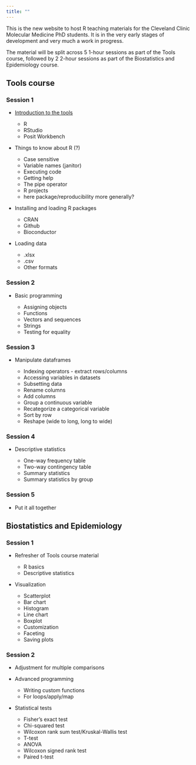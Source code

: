 ```yaml
---
title: ""
---
```


This is the new website to host R teaching materials for the Cleveland Clinic Molecular Medicine PhD students. It is in the very early stages of development and very much a work in progress.

The material will be split across 5 1-hour sessions as part of the Tools course, followed by 2 2-hour sessions as part of the Biostatistics and Epidemiology course.

## Tools course

### Session 1

- [Introduction to the tools](intro.qmd)

    - R
    - RStudio
    - Posit Workbench
    
- Things to know about R (?)

    - Case sensitive
    - Variable names (janitor)
    - Executing code
    - Getting help
    - The pipe operator
    - R projects
    - here package/reproducibility more generally?

- Installing and loading R packages

    - CRAN
    - Github
    - Bioconductor

- Loading data

    - .xlsx
    - .csv
    - Other formats

### Session 2

- Basic programming

    - Assigning objects
    - Functions
    - Vectors and sequences
    - Strings
    - Testing for equality

### Session 3

- Manipulate dataframes

    - Indexing operators - extract rows/columns
    - Accessing variables in datasets
    - Subsetting data
    - Rename columns
    - Add columns
    - Group a continuous variable
    - Recategorize a categorical variable
    - Sort by row
    - Reshape (wide to long, long to wide)
    
### Session 4

- Descriptive statistics

    - One-way frequency table
    - Two-way contingency table
    - Summary statistics
    - Summary statistics by group
    
### Session 5

- Put it all together 
    
## Biostatistics and Epidemiology

### Session 1

- Refresher of Tools course material

    - R basics
    - Descriptive statistics
    
- Visualization 

    - Scatterplot
    - Bar chart
    - Histogram
    - Line chart
    - Boxplot
    - Customization
    - Faceting
    - Saving plots
    
### Session 2
    
- Adjustment for multiple comparisons

- Advanced programming

    - Writing custom functions
    - For loops/apply/map

- Statistical tests

    - Fisher's exact test
    - Chi-squared test
    - Wilcoxon rank sum test/Kruskal-Wallis test
    - T-test 
    - ANOVA
    - Wilcoxon signed rank test 
    - Paired t-test

